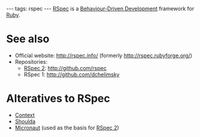 ---
tags: rspec
---
[[RSpec]] is a [[Behaviour-Driven Development]] framework for [[Ruby]].

= See also =

* Official website: http://rspec.info/ (formerly http://rspec.rubyforge.org/)
* Repositories:
** [[RSpec 2]]: http://github.com/rspec
** RSpec 1: http://github.com/dchelimsky

= Alteratives to RSpec =

* [[Context]]
* [[Shoulda]]
* [[Micronaut]] (used as the basis for [[RSpec 2]])
